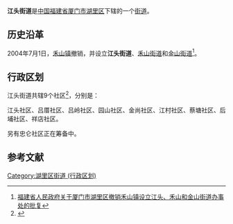 {{中国乡级行政区
|景观照片文件名 =Sheraton Xiamen by D Ramey Logan.jpg 
|景观照片描述 = 厦门[[喜来登酒店|喜来登酒店]]
|汉语拼音 = 
|其他语言 = 
|其他语言名称 = 
|旧称 = 港头
|地名出处 = 因位于[[筼筜湖|筼筜湖]]尽头而得名“港头”，后演化成江头<ref>{{cite book|author=厦门市民政局|title=厦门市地名志|publisher=福建省地图出版社|year=2001|isbn=780516567X}}</ref>{{rp|95}}
|位置图文件名 = 
|位置图描述 = 
|自定义图片= 
|建置时间 = 
|政府驻地 = 
|毗邻 = 
|总面积 = 
|总人口 = 
|总人口年份 = 
|户籍人口 = 
|户籍人口年份 = 
|常住人口 = 
|常住人口年份 = 
|人口密度 = 
|GDP = 
|GDP年份 = 
|邮政编码 = 
|电话区号 = 592
|官方网站 = 
|网站名称 = 
|35/02/06/004/000}}
'''江头街道'''是[[中华人民共和国|中国]][[福建省|福建省]][[厦门市|厦门市]][[湖里区|湖里区]]下辖的一个[[街道|街道]]。

== 历史沿革 ==
2004年7月1日，[[禾山镇|禾山镇]]撤销，并设立'''江头街道'''、[[禾山街道|禾山街道]]和[[金山街道_(厦门市)|金山街道]]<ref>[http://www.fujian.gov.cn/zwgk/zxwj/szfwj/200806/t20080610_74391.htm 福建省人民政府关于厦门市湖里区撤销禾山镇设立江头、禾山和金山街道办事处的批复]{{dead link|date=2018年1月 |bot=InternetArchiveBot |fix-attempted=yes }}</ref>。

== 行政区划 ==

江头街道共辖9个社区<ref>{{Cite web |url=http://www.huli.gov.cn/zjhl/xzqh/ |title=存档副本 |access-date=2018-08-22 |archive-date=2020-09-19 |archive-url=https://web.archive.org/web/20200919130533/http://www.huli.gov.cn/zjhl/xzqh/ |dead-url=no }}</ref>，分别是：

江头社区、吕厝社区、吕岭社区、园山社区、金尚社区、江村社区、蔡塘社区、后埔社区、祥店社区。

另有忠仑社区正在筹备中。
==参考文献==
<div class="references-small">
<references></references>
</div>
{{湖里区行政区划}}
{{福建小作品}}
[[Category:湖里区街道_(行政区划)|Category:湖里区街道 (行政区划)]]